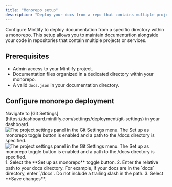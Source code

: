 ```yaml
---
title: "Monorepo setup"
description: "Deploy your docs from a repo that contains multiple projects"
---
```


Configure Mintlify to deploy documentation from a specific directory within a monorepo. This setup allows you to maintain documentation alongside your code in repositories that contain multiple projects or services.

## Prerequisites

* Admin access to your Mintlify project.
* Documentation files organized in a dedicated directory within your monorepo.
* A valid `docs.json` in your documentation directory.

## Configure monorepo deployment

<Steps>
<Step title="Access Git settings">
Navigate to [Git Settings](https://dashboard.mintlify.com/settings/deployment/git-settings) in your dashboard.

<Frame>
<img
  className="block dark:hidden my-0 pointer-events-none"
  src="/images/monorepo-light.png"
  alt="The project settings panel in the Git Settings menu. The Set up as monorepo toggle button is enabled and a path to the /docs directory is specified."
/>
<img
  className="hidden dark:block my-0 pointer-events-none"
  src="/images/monorepo-dark.png"
  alt="The project settings panel in the Git Settings menu. The Set up as monorepo toggle button is enabled and a path to the /docs directory is specified."
/>
</Frame>

</Step>
<Step title="Set your documentation path">
1. Select the **Set up as monorepo** toggle button.
2. Enter the relative path to your docs directory. For example, if your docs are in the `docs` directory, enter `/docs`.
<Note>
  Do not include a trailing slash in the path.
</Note>
3. Select **Save changes**.
</Step>
</Steps>
